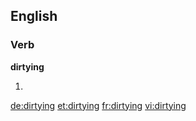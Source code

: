==English==

===Verb===
'''dirtying'''

#{{present participle of|[[dirty]]}}

[[de:dirtying]]
[[et:dirtying]]
[[fr:dirtying]]
[[vi:dirtying]]